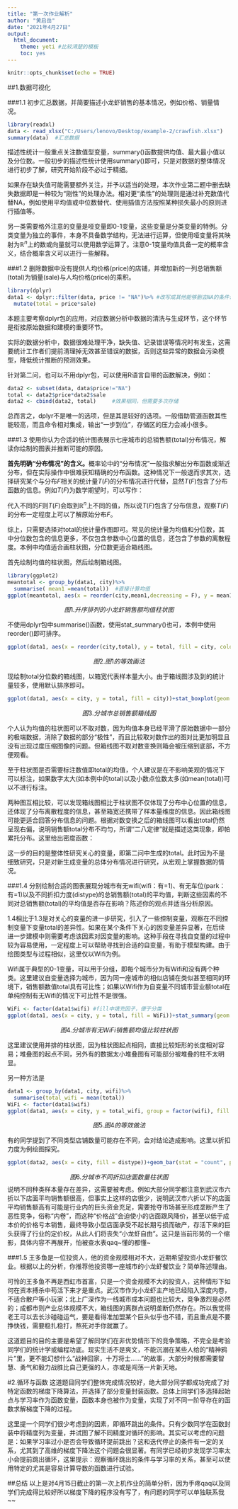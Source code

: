 ---
title: "第一次作业解析"
author: "黄启岳"
date: "2021年4月27日"
output: 
  html_document: 
    theme: yeti #比较清楚的模板
    toc: yes
---

```{r setup, include=FALSE}
knitr::opts_chunk$set(echo = TRUE)
```

##1.数据可视化

###1.1 初步汇总数据，并简要描述小龙虾销售的基本情况，例如价格、销量情况。

```{r, warning = FALSE, message = FALSE}
library(readxl)
data <- read_xlsx("C:/Users/lenovo/Desktop/example-2/crawfish.xlsx")
summary(data)  #汇总数据
```

描述性统计一般重点关注数值型变量，summary()函数提供均值、最大最小值以及分位数。一般初步的描述性统计使用summary()即可，只是对数据的整体情况进行初步了解，研究开始阶段不必过于精细。

如果存在缺失值可能需要额外关注，并予以适当的处理，本次作业第二题中删去缺失数据即是一种较为“刚性”的处理办法。相对更“柔性”的处理则是通过补充数值代替NA，例如使用平均值或中位数替代、使用插值方法按照某种损失最小的原则进行插值等。

另一类需要格外注意的变量是哑变量即0-1变量，这些变量是分类变量的特例。分类变量为独立的事件，本身不具备数学结构，无法进行运算，但使用哑变量将其映射为$\mathbb{R}^{n}$上的数或向量就可以使用数学运算了。注意0-1变量均值具备一定的概率含义，结合概率含义可以进行一些解释。

###1.2 删除数据中没有提供人均价格(price)的店铺，并增加新的一列总销售额(total)为销量(sale)与人均价格(price)的乘积。

```{r, warning = FALSE, message = FALSE}
library(dplyr)
data1 <- dplyr::filter(data, price != "NA")%>% #改写成其他能够删去NA的条件语句亦可
  mutate(total = price*sale)
```

本题主要考察dplyr包的应用，对应数据分析中数据的清洗与生成环节，这个环节是衔接原始数据和建模的重要环节。

实际的数据分析中，数据很难处理干净，缺失值、记录错误等情况时有发生，这需要统计工作者们提前清理掉无效甚至错误的数据，否则这些异常的数据会污染模型，降低统计推断的预测效果。

针对第二问，也可以不用dplyr包，可以使用R语言自带的函数解决，例如：
```{r}
data2 <- subset(data, data$price!="NA")
total <- data2$price*data2$sale
data2 <- cbind(data2, total)     #效果相同，但需要多次存储
```

总而言之，dplyr不是唯一的选项，但是其是较好的选项。一般借助管道函数其性能较高，而且命令相对集成，输出“一步到位”，存储区的压力会减小很多。

###1.3 使用你认为合适的统计图表展示七座城市的总销售额(total)分布情况，解读你绘制的图表并推断可能的原因。

$\textbf{首先明确“分布情况”的含义。}$概率论中的“分布情况”一般指求解出分布函数或渐近分布，但在实际操作中很难获知精确的分布函数。这种情况下一般退而求其次，选择研究某个与分布$F$相关的统计量$T(F)$的分布情况进行代替，显然$T(F)$包含了分布函数的信息。例如$T(F)$为数学期望时，可以写作：
\begin{equation}
T(F)=\int_{\Omega}x\mathbf{d}F
\end{equation}

代入不同的$F$则$T(F)$会取到$\mathbb{R}^{n}$上不同的值，所以说$T(F)$包含了分布信息，观察$T(F)$的分布一定程度上可以了解原始分布$F$。

综上，只需要选择对total的统计量作图即可。常见的统计量为均值和分位数，其中分位数包含的信息更多，不仅包含参数中心位置的信息，还包含了参数的离散程度。本例中均值适合画柱状图，分位数更适合箱线图。

首先绘制均值的柱状图，然后绘制箱线图。

```{r}
library(ggplot2)
meantotal <- group_by(data1, city)%>%
  summarise( mean1 =mean(total))  #直接计算均值
ggplot(meantotal, aes(x = reorder(city,mean1,decreasing = F), y = mean1, fill = city))+geom_bar(stat = "identity",width = 0.5)+xlab("city")+ylab("mean of total")#升序排列
```
$$图1.升序排列的小龙虾销售额均值柱状图$$

不使用dplyr包中summarise()函数，使用stat_summary()也可，本例中使用reorder()即可排序。
```{r}
ggplot(data1, aes(x = reorder(city,total), y = total, fill = city, color = city))+stat_summary(fun = mean, geom = "bar", width = 0.5)+xlab("city")+ylab("mean of total")
```
$$图2.图1的等效画法$$

现绘制total分位数的箱线图，以箱宽代表样本量大小。由于箱线图涉及到的统计量较多，使用默认排序即可。
```{r}
ggplot(data1, aes(x = city, y = total, fill = city))+stat_boxplot(geom ="errorbar")+geom_boxplot(varwidth = T)+scale_y_continuous(trans = "log")+ylab("log(total)")
```
$$图3.分城市总销售额箱线图$$

个人认为均值的柱状图可以不取对数，因为均值本身已经平滑了原始数据中一部分的极端数据，消除了数据的部分“极性”，而且比较取对数作出的图对比更加明显且没有出现过度压缩图像的问题。但箱线图不取对数变换则箱会被压缩到底部，不方便观看。

至于柱状图是否需要标注数值即total的均值，个人建议是在不影响美观的情况下可以标注，如果数字太大(如本例中的total)以及小数点位数太多(如mean(total))可以不进行标注。

两种图互相比较，可以发现箱线图相比于柱状图不仅体现了分布中心位置的信息，还体现了分布离散程度的信息，甚至箱宽还携带了样本量维度的信息。因此箱线图可能更适合回答分布信息的问题。根据对数变换之后的箱线图可以看出total仍然呈现右偏，说明销售额total分布不均匀，所谓“二八定律”就是描述这类现象，即帕累托分布。这里给出密度函数：
\begin{equation}
\begin{aligned}
p(x)=\left\{\begin{array}
\text{0},x<x_{min}\\
\frac{kx^{k}_{min}}{x^{k+1}},x>x_{min}
\end{array}\right.
\end{aligned}
\end{equation}

这一步的目的是整体性研究关心的变量，即第二问中生成的total。此时因为不是细致研究，只是对新生成变量的总体分布情况进行研究，从宏观上掌握数据的情况。

###1.4 分别绘制合适的图表展现分城市有无wifi(wifi：有=1)、有无车位(park：有=1)以及不同折扣力度(distype)的总销售额(total)的平均值，判断这些因素的不同对总销售额(total)的平均值是否存在影响？陈述你的观点并适当分析原因。

1.4相比于1.3是对关心的变量的进一步研究，引入了一些控制变量，观察在不同控制变量下变量total的差异性。如果在某个条件下关心的因变量差异显著，在后续进一步建模中则需要考虑该因素对因变量的影响。这种手段在寻找自变量的过程中较为容易使用，一定程度上可以帮助寻找到合适的自变量，有助于模型构建。由于绘图类型与过程相似，这里仅以Wifi为例。

Wifi属于典型的0-1变量，可以用于分组，即每个城市分为有Wifi和没有两个种类。这里建议自变量选择为城市，因为同一座城市的相似店铺在类似甚至相同的环境下，销售额数值total具有可比性；如果以Wifi作为自变量不同城市营业额total在单纯控制有无Wifi的情况下可比性不是很强。

```{r}
WiFi <- factor(data1$wifi) #fill中填充因子，便于分类
ggplot(data1, aes(x = city, y = total, fill = WiFi))+stat_summary(geom = "bar", fun = mean, position = "dodge")+ylab("mean of total")  
```
$$图4.分城市有无WiFi销售额均值比较柱状图$$

这里建议使用并排的柱状图，因为柱状图起点相同，直接比较矩形的长度相对容易；堆叠图的起点不同，另外有的数据太小堆叠图有可能部分被堆叠的柱不太明显。

另一种方法是
```{r,warning = FALSE, message = FALSE}
data1 <- group_by(data1, city, wifi)%>%
  summarise(total_wifi = mean(total))
WiFi <- factor(data1$wifi)
ggplot(data1, aes(x = city, y = total_wifi, group = factor(wifi), fill = WiFi))+geom_bar(stat="identity",position="dodge")+ylab("mean of total")
```
$$图5.图4的等效做法$$

有的同学提到了不同类型店铺数量可能存在不同，会对结论造成影响。这里以折扣力度为例绘图探究。

```{r}
ggplot(data2, aes(x = city, fill = distype))+geom_bar(stat = "count", position = "dodge")
```
$$图6.分城市不同折扣店面数量柱状图$$
说明不同种类样本量存在差异，这需要被考虑。例如大部分同学都注意到武汉市六折以下店面平均销售额很高，但事实上这样的店很少，说明武汉市六折以下的店面平均销售额高有可能是行业内的巨头资金充足，需要抢夺市场甚至形成垄断产生了恶性竞争，俗称“内卷”，而这种“价格战”会迫使小的店面跟风降价，甚至以低于成本价的价格亏本销售，最终导致小型店面承受不起长期亏损而破产，存活下来的巨头获得了行业的定价权，从此人们将丧失“小龙虾自由”。这只是当前形势的一个缩影，具体内容不再展开，怕被查水表qaq\~懂的都懂\~

###1.5 王多鱼是一位投资人，他的资金规模相对不大，近期希望投资小龙虾餐饮业。根据以上的分析，你推荐他投资哪一座城市的小龙虾餐饮业？简单陈述理由。

可怜的王多鱼不再是西虹市首富，只是一个资金规模不大的投资人，这种情形下如何在资本搏杀中苟活下来才是重点。武汉市作为小龙虾主产地已经陷入深度内卷，不适合散户等小玩家；北上广深作为一线城市成本问题也比较大，竞争激烈是必然的；成都市则产业总体规模不大，箱线图的离群点说明垄断仍然存在。所以我觉得老王可以去长沙碰碰运气，要是看得准加盟某个巨头似乎也不错，而且重点是不要挣快钱，需要稳扎稳打，熬死对手你就赢了。

这道题目的目的主要是希望了解同学们在非优势情形下的竞争策略，不完全是考验同学们的统计学或编程功底。现实生活不是爽文，不能沉溺在某些人给的“精神鸦片”里，更不能幻想什么“战神回家，十万将士……”的故事，大部分时候都需要智慧、勇气和毅力战胜比自己更强的人，亦或是闯荡一片新天地。


#2.循环与函数
这道题目同学们整体完成情况较好，绝大部分同学都成功完成了对特定函数的梯度下降算法，并选择了部分变量封装函数。总体上同学们多选择起始点与学习率作为函数变量，函数本身也被作为变量，实现了对不同一阶导存在的函数求解梯度下降的过程。

这里提一个同学们很少考虑到的因素，即循环跳出的条件。只有少数同学在函数封装中将精度列为变量，并试图了解不同精度对循环的影响。其实可以考虑的问题是：如果学习率过小是否会导致循环提前跳出？这和迭代停止的条件有一定的关系，尤其到了高维的梯度下降法这个问题会很显著。有同学已经初步发现学习率太小会提前跳出循环，这里提示：观察循环跳出的条件与学习率的关系，甚至可以使用特定的尤其是容易计算导数的函数进行试验。

##总结
以上是对4月15日截止的第一次上机作业的简单分析，因为手疼qaq以及同学们完成得比较好所以梯度下降的程序没有写了，有问题的同学可以单独联系我\~\~
























